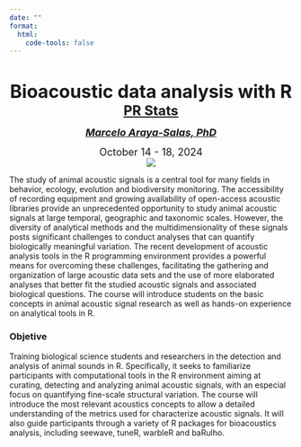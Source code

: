 ```yaml
---
date: ""
format:
  html:
    code-tools: false
---
```


<br>

<center><font size="6"><b>Bioacoustic data analysis with R</b></font></center>

<center><font size="5"><b><a href="https://www.prstats.org/live-courses/">PR Stats</a><br></b></font></center>

<i>

<center><font size="4"><b><a href="https://marce10.github.io/">Marcelo Araya-Salas, PhD</a><br></b></font></center>

</i>

<center><font size="4">October 14 - 18, 2024</font></center>

<center><img src="images/measures-parrot-call-spectro-blue.png"/></center>

The study of animal acoustic signals is a central tool for many fields in behavior, ecology, evolution and biodiversity monitoring. The accessibility of recording equipment and growing availability of open-access acoustic libraries provide an unprecedented opportunity to study animal acoustic signals at large temporal, geographic and taxonomic scales. However, the diversity of analytical methods and the multidimensionality of these signals posts significant challenges to conduct analyses that can quantify biologically meaningful variation. The recent development of acoustic analysis tools in the R programming environment provides a powerful means for overcoming these challenges, facilitating the gathering and organization of large acoustic data sets and the use of more elaborated analyses that better fit the studied acoustic signals and associated biological questions. The course will introduce students on the basic concepts in animal acoustic signal research as well as hands-on experience on analytical tools in R.

::: {.alert .alert-info}
### Objetive {.unnumbered .unlisted}

Training biological science students and researchers in the detection and analysis of animal sounds in R. Specifically, it seeks to familiarize participants with computational tools in the R environment aiming at curating, detecting and analyzing animal acoustic signals, with an especial focus on quantifying fine-scale structural variation. The course will introduce the most relevant acoustics concepts to allow a detailed understanding of the metrics used for characterize acoustic signals. It will also guide participants through a variety of R packages for bioacoustics analysis, including seewave, tuneR, warbleR and baRulho.
:::
